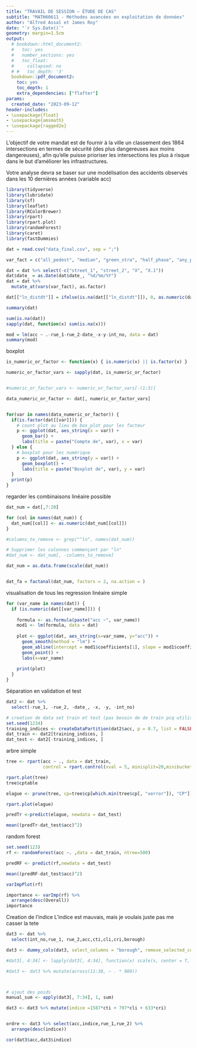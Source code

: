 ```yaml
---
title: "TRAVAIL DE SESSION – ÉTUDE DE CAS"
subtitle: "MATH60611 - Méthodes avancées en exploitation de données"
author: "Alfred Assal et James Roy"
date: "`r Sys.Date()`"
geometry: margin=1.5cm
output:
  # bookdown::html_document2:
  #   toc: yes
  #   number_sections: yes
  #   toc_float:
  #     collapsed: no
  # #   toc_depth: '3'
  bookdown::pdf_document2:
    toc: yes
    toc_depth: 1
    extra_dependencies: ["flafter"]
params:
  created_date: "2023-09-12"
header-includes:
- \usepackage{float}
- \usepackage{amsmath}
- \usepackage{ragged2e}
---
```



L’objectif de votre mandat est de fournir à la ville un classement des 1864 intersections
en termes de sécurité (des plus dangereuses aux moins dangereuses), afin qu’elle puisse
prioriser les intersections les plus à risque dans le but d’améliorer les infrastructures.

Votre analyse devra se baser sur une modélisation des accidents observés dans les 10
dernières années (variable acc)

```r
library(tidyverse)
library(lubridate)
library(sf)
library(leaflet)
library(RColorBrewer)
library(rpart)
library(rpart.plot)
library(randomForest)
library(caret)
library(fastDummies)
```


```r
dat = read.csv("data_final.csv", sep = ";")
```

```r
var_fact = c("all_pedest", "median", "green_stra", "half_phase", "any_ped_pr", "ped_countd", "lt_protect", "lt_restric", "lt_prot_re", "any_exclus", "borough", "curb_exten", "all_red_an", "new_half_r")

dat = dat %>% select(-c("street_1", "street_2", "X", "X.1"))
dat$date_ = as.Date(dat$date_, "%d/%m/%Y")
dat = dat %>% 
  mutate_at(vars(var_fact), as.factor)

dat[["ln_distdt"]] = ifelse(is.na(dat[["ln_distdt"]]), 0, as.numeric(dat[["ln_distdt"]]))
```

```r
summary(dat)

sum(is.na(dat))
sapply(dat, function(x) sum(is.na(x)))

```


```r
mod = lm(acc ~ .-rue_1-rue_2-date_-x-y-int_no, data = dat)
summary(mod)
```

boxplot
```r



is_numeric_or_factor <- function(x) { is.numeric(x) || is.factor(x) }

numeric_or_factor_vars <- sapply(dat, is_numeric_or_factor)


#numeric_or_factor_vars <- numeric_or_factor_vars[-(1:3)]

data_numeric_or_factor <- dat[, numeric_or_factor_vars]


for(var in names(data_numeric_or_factor)) {
  if(is.factor(dat[[var]])) {
    # count plot au lieu de box_plot pour les facteur
    p <- ggplot(dat, aes_string(x = var)) +
      geom_bar() +
      labs(title = paste("Compte de", var), x = var)
  } else {
    # boxplot pour les numérique
    p <- ggplot(dat, aes_string(y = var)) +
      geom_boxplot() +
      labs(title = paste("Boxplot de", var), y = var)
  }
  print(p)
}


```

regarder les combinaisons linéaire possible
```r
dat_num = dat[,7:20]

for (col in names(dat_num)) {
  dat_num[[col]] <- as.numeric(dat_num[[col]])
}

#columns_to_remove <- grep("^ln", names(dat_num))

# Supprimer les colonnes commençant par "ln"
#dat_num <- dat_num[, -columns_to_remove]

dat_num = as.data.frame(scale(dat_num))


dat_fa = factanal(dat_num, factors = 2, na.action = )


```

visualisation de tous les regression linéaire simple
```r
for (var_name in names(dat)) {
  if (is.numeric(dat[[var_name]])) {
    
    formula <- as.formula(paste("acc ~", var_name))
    mod1 <- lm(formula, data = dat)
    
    plot <- ggplot(dat, aes_string(x=var_name, y="acc")) +
      geom_smooth(method = "lm") +
      geom_abline(intercept = mod1$coefficients[1], slope = mod1$coefficients[2])+
      geom_point() +
      labs(x=var_name) 
      
    print(plot)
  }
}

```
Séparation en validation et test 
```r
dat2 <- dat %>% 
  select(-rue_1, -rue_2, -date_, -x, -y, -int_no)

# creation de data set train et test (pas besoin de de train pcq utilise CV)
set.seed(1234)
training_indices <- createDataPartition(dat2$acc, p = 0.7, list = FALSE)
dat_train <- dat2[training_indices, ]
dat_test <- dat2[-training_indices, ]

```

arbre simple
```r
tree <- rpart(acc ~ ., data = dat_train,
              control = rpart.control(xval = 5, minisplit=20,minibucket=5, cp=0))

rpart.plot(tree)
tree$cptable

elague <- prune(tree, cp=tree$cp[which.min(tree$cp[, "xerror"]), "CP"])

rpart.plot(elague)

predTr <-predict(elague, newdata = dat_test)

mean((predTr-dat_test$acc)^2)


```


random forest
```r

set.seed(123)
rf <- randomForest(acc ~. ,data = dat_train, ntree=500)

predRF <- predict(rf,newdata = dat_test)

mean((predRF-dat_test$acc)^2)

varImpPlot(rf)

importance <- varImp(rf) %>%
  arrange(desc(Overall))
importance
```

Creation de l'indice
L'indice est mauvais, mais je voulais juste pas me casser la tete
```r
dat3 <- dat %>% 
  select(int_no,rue_1, rue_2,acc,cti,cli,cri,borough)

dat3 <- dummy_cols(dat3, select_columns = "borough", remove_selected_columns = TRUE)

#dat3[, 4:34] <- lapply(dat3[, 4:34], function(x) scale(x, center = T, scale = TRUE))

#dat3 <- dat3 %>% mutate(across(11:38, ~ . * 980))



# ajout des poids
manual_sum <- apply(dat3[, 7:34], 1, sum)

dat3 <- dat3 %>% mutate(indice =1587*cti + 797*cli + 633*cri)


ordre <- dat3 %>% select(acc,indice,rue_1,rue_2) %>% 
  arrange(desc(indice))

cor(dat3$acc,dat3$indice)

```































